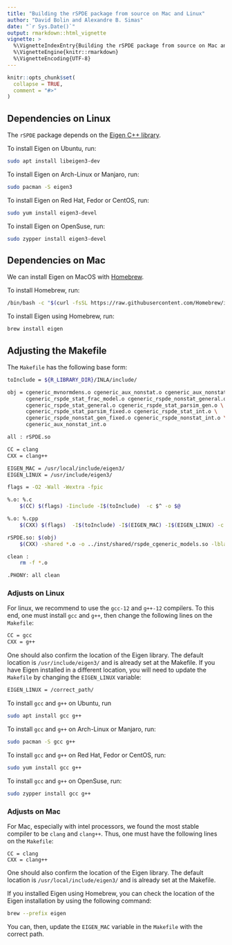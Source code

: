 ```yaml
---
title: "Building the rSPDE package from source on Mac and Linux"
author: "David Bolin and Alexandre B. Simas"
date: "`r Sys.Date()`"
output: rmarkdown::html_vignette
vignette: >
  %\VignetteIndexEntry{Building the rSPDE package from source on Mac and Linux}
  %\VignetteEngine{knitr::rmarkdown}
  %\VignetteEncoding{UTF-8}
---
```


```r
knitr::opts_chunk$set(
  collapse = TRUE,
  comment = "#>"
)
```

## Dependencies on Linux

The `rSPDE` package depends on the [Eigen C++ library](https://eigen.tuxfamily.org/).

To install Eigen on Ubuntu, run:

```bash
sudo apt install libeigen3-dev
```

To install Eigen on Arch-Linux or Manjaro, run:

```bash
sudo pacman -S eigen3
```

To install Eigen on Red Hat, Fedor or CentOS, run:

```bash
sudo yum install eigen3-devel
```

To install Eigen on OpenSuse, run:

```bash
sudo zypper install eigen3-devel
```

## Dependencies on Mac

We can install Eigen on MacOS with [Homebrew](https://brew.sh/).

To install Homebrew, run:

```bash
/bin/bash -c "$(curl -fsSL https://raw.githubusercontent.com/Homebrew/install/HEAD/install.sh)"
```

To install Eigen using Homebrew, run:

```bash
brew install eigen
```

## Adjusting the Makefile

The `Makefile` has the following base form:

```bash
toInclude = ${R_LIBRARY_DIR}/INLA/include/

obj = cgeneric_mvnormdens.o cgeneric_aux_nonstat.o cgeneric_aux_nonstat_fixed.o \
      cgeneric_rspde_stat_frac_model.o cgeneric_rspde_nonstat_general.o \
      cgeneric_rspde_stat_general.o cgeneric_rspde_stat_parsim_gen.o \
      cgeneric_rspde_stat_parsim_fixed.o cgeneric_rspde_stat_int.o \
      cgeneric_rspde_nonstat_gen_fixed.o cgeneric_rspde_nonstat_int.o \
      cgeneric_aux_nonstat_int.o

all : rSPDE.so

CC = clang
CXX = clang++

EIGEN_MAC = /usr/local/include/eigen3/
EIGEN_LINUX = /usr/include/eigen3/

flags = -O2 -Wall -Wextra -fpic

%.o: %.c
	$(CC) $(flags) -Iinclude -I$(toInclude)  -c $^ -o $@

%.o: %.cpp
	$(CXX) $(flags)  -I$(toInclude) -I$(EIGEN_MAC) -I$(EIGEN_LINUX) -c $^ -o $@

rSPDE.so: $(obj)
	$(CXX) -shared *.o -o ../inst/shared/rspde_cgeneric_models.so -lblas -llapack

clean :
	rm -f *.o

.PHONY: all clean
```

### Adjusts on Linux

For linux, we recommend to use the `gcc-12` and `g++-12` compilers. To this end, 
one must install `gcc` and `g++`, then change the following lines on the 
`Makefile`:

```bash
CC = gcc
CXX = g++
```

One should also confirm the location of the Eigen library. The
default location is `/usr/include/eigen3/` and is already set at the Makefile.
If you have Eigen installed in a different location, you will need to update the
`Makefile` by changing the `EIGEN_LINUX` variable:

```bash
EIGEN_LINUX = /correct_path/
```

To install `gcc` and `g++` on Ubuntu, run

```bash
sudo apt install gcc g++
```

To install `gcc` and `g++` on Arch-Linux or Manjaro, run:

```bash
sudo pacman -S gcc g++
```

To install `gcc` and `g++` on Red Hat, Fedor or CentOS, run:

```bash
sudo yum install gcc g++
```

To install `gcc` and `g++` on OpenSuse, run:

```bash
sudo zypper install gcc g++
```

### Adjusts on Mac

For Mac, especially with intel processors, we found the most stable compiler to 
be `clang` and `clang++`. Thus, one must have the following lines on the `Makefile`:

```make
CC = clang
CXX = clang++
```

One should also confirm the location of the Eigen library. The
default location is `/usr/local/include/eigen3/` and is already set at the Makefile.

If you installed Eigen using Homebrew, you can 
check the location of the Eigen installation by using the following command:

```bash
brew --prefix eigen
```

You can, then, update the `EIGEN_MAC` variable in the `Makefile` with the correct path.
